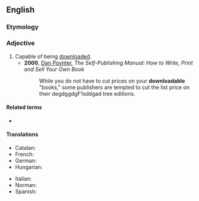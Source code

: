 ==English==

===Etymology===
{{suffix|en|download|able}}

===Adjective===
{{en-adj|-}}

# Capable of being [[download]]ed.
#* '''2000''', [[w:Dan Poynter|Dan Poynter]], ''The Self-Publishing Manual: How to Write, Print and Sell Your Own Book''
#*: While you do not have to cut prices on your '''downloadable''' "books," some publishers are tempted to cut the list price on their degdggdgF1sddgad tree editions.

====Related terms====
* {{l|en|downloadability}}

====Translations====
{{trans-top|capable of being downloaded}}
* Catalan: {{t|ca|descarregable}}
* French: {{t+|fr|téléchargeable}}
* German: {{t|de|downloadbar}}
* Hungarian: {{t|hu|letölthető}}
{{trans-mid}}
* Italian: {{t|it|scaricabile}}
* Norman: {{t|nrf|dêchèrgeabl'ye}}
* Spanish: {{t|es|descargable}}
{{trans-bottom}}